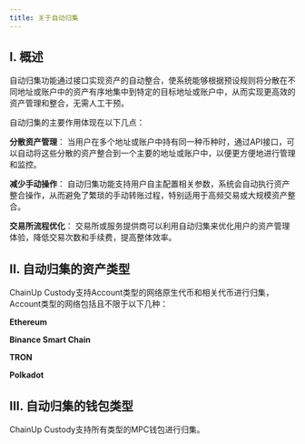 ---
title: 关于自动归集
---

## I. 概述

自动归集功能通过接口实现资产的自动整合，使系统能够根据预设规则将分散在不同地址或账户中的资产有序地集中到特定的目标地址或账户中，从而实现更高效的资产管理和整合，无需人工干预。

自动归集的主要作用体现在以下几点：

**分散资产管理**： 当用户在多个地址或账户中持有同一种币种时，通过API接口，可以自动将这些分散的资产整合到一个主要的地址或账户中，以便更方便地进行管理和监控。

**减少手动操作**： 自动归集功能支持用户自主配置相关参数，系统会自动执行资产整合操作，从而避免了繁琐的手动转账过程，特别适用于高频交易或大规模资产整合。

**交易所流程优化**： 交易所或服务提供商可以利用自动归集来优化用户的资产管理体验，降低交易次数和手续费，提高整体效率。


## II. 自动归集的资产类型

ChainUp Custody支持Account类型的网络原生代币和相关代币进行归集，Account类型的网络包括且不限于以下几种：

**Ethereum**

**Binance Smart Chain**

**TRON**

**Polkadot**




## III. 自动归集的钱包类型

ChainUp Custody支持所有类型的MPC钱包进行归集。